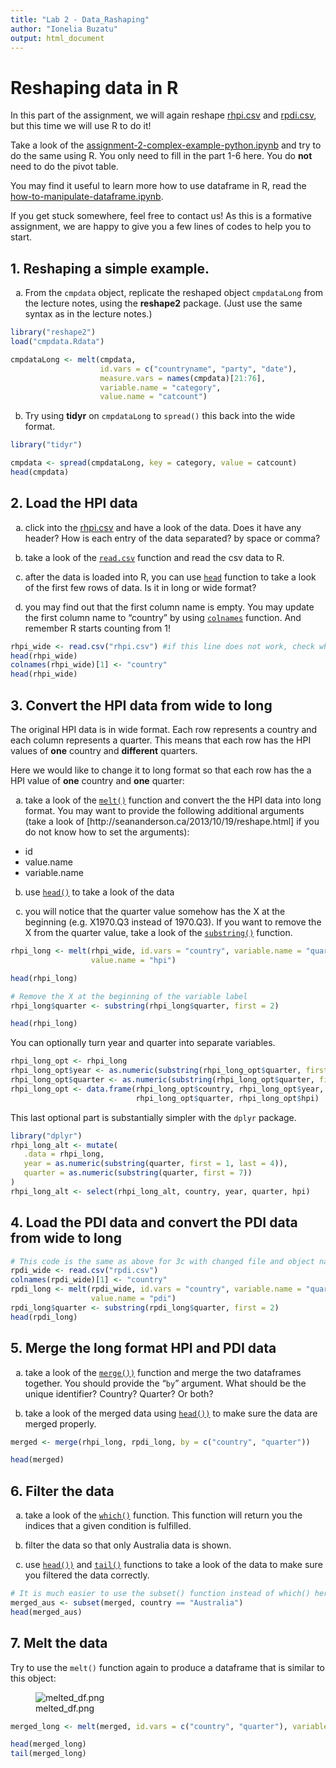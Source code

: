 ```yaml
---
title: "Lab 2 - Data_Rashaping"
author: "Ionelia Buzatu"
output: html_document
---
```


# Reshaping data in R

In this part of the assignment, we will again reshape [rhpi.csv](rhpi.csv) and [rpdi.csv](rpdi.csv), but this time we will use R to do it!

Take a look of the [assignment-2-complex-example-python.ipynb](assignment-2-complex-example-python.ipynb) and try to do the same using R. You only need to fill in the part 1-6 here. You do **not** need to do the pivot table.

You may find it useful to learn more how to use dataframe in R, read the [how-to-manipulate-dataframe.ipynb](how-to-manipulate-dataframe.ipynb).

If you get stuck somewhere, feel free to contact us! As this is a formative assignment, we are happy to give you a few lines of codes to help you to start.

## 1.  **Reshaping a simple example.**

a.  From the `cmpdata` object, replicate the reshaped object `cmpdataLong` from the lecture notes, using the **reshape2** package.  (Just use the same syntax as in the lecture notes.)

```r
library("reshape2")
load("cmpdata.Rdata")

cmpdataLong <- melt(cmpdata,
                    id.vars = c("countryname", "party", "date"),
                    measure.vars = names(cmpdata)[21:76],
                    variable.name = "category",
                    value.name = "catcount")
```

b.  Try using **tidyr** on `cmpdataLong` to `spread()` this back into the wide format.


```r
library("tidyr")

cmpdata <- spread(cmpdataLong, key = category, value = catcount)
head(cmpdata)
```


## 2. Load the HPI data

a. click into the [rhpi.csv](rhpi.csv) and have a look of the data. Does it have any header? How is each entry of the data separated? by space or comma?

b. take a look of the [`read.csv`](https://stat.ethz.ch/R-manual/R-devel/library/utils/html/read.table.html) function and read the csv data to R.

c. after the data is loaded into R, you can use [`head`](https://stat.ethz.ch/R-manual/R-devel/library/utils/html/head.html) function to take a look of the first few rows of data. Is it in long or wide format?

d. you may find out that the first column name is empty. You may update the first column name to "country" by using [`colnames`](https://stat.ethz.ch/R-manual/R-devel/library/base/html/colnames.html) function. And remember R starts counting from 1!

```r
rhpi_wide <- read.csv("rhpi.csv") #if this line does not work, check where you are by getwd()
head(rhpi_wide)
colnames(rhpi_wide)[1] <- "country"
head(rhpi_wide)
```

## 3. Convert the HPI data from wide to long

The original HPI data is in wide format. Each row represents a country and each column represents a quarter. This means that each row has the HPI values of **one** country and **different** quarters.

Here we would like to change it to long format so that each row has the a HPI value of **one** country and **one** quarter:

a. take a look of the [`melt()`](https://cran.r-project.org/web/packages/reshape2/reshape2.pdf) function and convert the the HPI data into long format. You may want to provide the following additional arguments (take a look of [http://seananderson.ca/2013/10/19/reshape.html] if you do not know how to set the arguments):
  * id
  * value.name
  * variable.name

b. use [`head()`](https://stat.ethz.ch/R-manual/R-devel/library/utils/html/head.html) to take a look of the data

c. you will notice that the quarter value somehow has the X at the beginning (e.g. X1970.Q3 instead of 1970.Q3). If you want to remove the X from the quarter value, take a look of the [`substring()`](https://stat.ethz.ch/R-manual/R-devel/library/base/html/substr.html) function.

```r
rhpi_long <- melt(rhpi_wide, id.vars = "country", variable.name = "quarter",
                  value.name = "hpi")

head(rhpi_long)

# Remove the X at the beginning of the variable label
rhpi_long$quarter <- substring(rhpi_long$quarter, first = 2)

head(rhpi_long)
```

You can optionally turn year and quarter into separate variables.

```r
rhpi_long_opt <- rhpi_long
rhpi_long_opt$year <- as.numeric(substring(rhpi_long_opt$quarter, first = 1, last = 4))
rhpi_long_opt$quarter <- as.numeric(substring(rhpi_long_opt$quarter, first = 7))
rhpi_long_opt <- data.frame(rhpi_long_opt$country, rhpi_long_opt$year,
                            rhpi_long_opt$quarter, rhpi_long_opt$hpi)
```

This last optional part is substantially simpler with the `dplyr` package.

```r
library("dplyr")
rhpi_long_alt <- mutate(
   .data = rhpi_long,
   year = as.numeric(substring(quarter, first = 1, last = 4)),
   quarter = as.numeric(substring(quarter, first = 7))
)
rhpi_long_alt <- select(rhpi_long_alt, country, year, quarter, hpi)
```

## 4. Load the PDI data and convert the PDI data from wide to long

```r
# This code is the same as above for 3c with changed file and object name
rpdi_wide <- read.csv("rpdi.csv")
colnames(rpdi_wide)[1] <- "country"
rpdi_long <- melt(rpdi_wide, id.vars = "country", variable.name = "quarter",
                  value.name = "pdi")
rpdi_long$quarter <- substring(rpdi_long$quarter, first = 2)
head(rpdi_long)
```

## 5. Merge the long format HPI and PDI data

a. take a look of the [`merge())`](https://stat.ethz.ch/R-manual/R-devel/library/base/html/merge.html) function and merge the two dataframes together. You should provide the "```by```" argument. What should be the unique identifier? Country? Quarter? Or both?

b. take a look of the merged data using [`head())`](https://stat.ethz.ch/R-manual/R-devel/library/utils/html/head.html) to make sure the data are merged properly.

```r
merged <- merge(rhpi_long, rpdi_long, by = c("country", "quarter"))

head(merged)
```

## 6. Filter the data

a. take a look of the [`which()`](https://stat.ethz.ch/R-manual/R-devel/library/base/html/which.html) function. This function will return you the indices that a given condition is fulfilled.

b. filter the data so that only Australia data is shown.

c. use [`head())`](https://stat.ethz.ch/R-manual/R-devel/library/utils/html/head.html) and [`tail()`](https://stat.ethz.ch/R-manual/R-devel/library/utils/html/head.html) functions to take a look of the data to make sure you filtered the data correctly.

```r
# It is much easier to use the subset() function instead of which() here
merged_aus <- subset(merged, country == "Australia")
head(merged_aus)
```

## 7. Melt the data

Try to use the `melt()` function again to produce a dataframe that is similar to this object:

![melted_df.png](melted_df.png)

```r
merged_long <- melt(merged, id.vars = c("country", "quarter"), variable.name = "type")

head(merged_long)
tail(merged_long)
```
